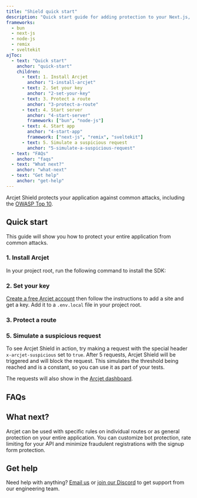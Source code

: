 ```yaml
---
title: "Shield quick start"
description: "Quick start guide for adding protection to your Next.js, Node.js, Bun, Remix, or SvelteKit app with Arcjet Shield."
frameworks:
  - bun
  - next-js
  - node-js
  - remix
  - sveltekit
ajToc:
  - text: "Quick start"
    anchor: "quick-start"
    children:
      - text: 1. Install Arcjet
        anchor: "1-install-arcjet"
      - text: 2. Set your key
        anchor: "2-set-your-key"
      - text: 3. Protect a route
        anchor: "3-protect-a-route"
      - text: 4. Start server
        anchor: "4-start-server"
        framework: ["bun", "node-js"]
      - text: 4. Start app
        anchor: "4-start-app"
        framework: ["next-js", "remix", "sveltekit"]
      - text: 5. Simulate a suspicious request
        anchor: "5-simulate-a-suspicious-request"
  - text: "FAQs"
    anchor: "faqs"
  - text: "What next?"
    anchor: "what-next"
  - text: "Get help"
    anchor: "get-help"
---
```



Arcjet Shield protects your application against common attacks, including the
[OWASP Top 10](https://owasp.org/www-project-top-ten/).

<WhatIsArcjet />

## Quick start

This guide will show you how to protect your entire <FrameworkName client:load />
application from common attacks.

### 1. Install Arcjet

In your project root, run the following command to install the SDK:

<SlotByFramework client:load>
  <Step1Bun slot="bun" />
  <Step1NextJs slot="next-js" />
  <Step1NodeJs slot="node-js" />
  <Step1Remix slot="remix" />
  <Step1SvelteKit slot="sveltekit" />
</SlotByFramework>

### 2. Set your key

[Create a free Arcjet account](https://app.arcjet.com) then follow the
instructions to add a site and get a key. Add it to a `.env.local` file in your
project root.

<SlotByFramework client:load>
  <Step2SetEnv slot="bun" />
  <Step2 slot="next-js" />
  <Step2SetEnv slot="node-js" />
  <Step2 slot="remix" />
  <Step2 slot="sveltekit" />
</SlotByFramework>

### 3. Protect a route

<SlotByFramework client:load>
  <Step3Bun slot="bun" />
  <Step3NextJs slot="next-js" />
  <Step3NodeJs slot="node-js" />
  <Step3Remix slot="remix" />
  <Step3SvelteKit slot="sveltekit" />
</SlotByFramework>

<SlotByFramework client:load>
  <Step4Bun slot="bun" />
  <Step4 slot="next-js" />
  <Step4NodeJs slot="node-js" />
  <Step4Remix slot="remix" />
  <Step4SvelteKit slot="sveltekit" />
</SlotByFramework>

### 5. Simulate a suspicious request

To see Arcjet Shield in action, try making a request with the special header
`x-arcjet-suspicious` set to `true`. After 5 requests, Arcjet Shield will be
triggered and will block the request. This simulates the threshold being
reached and is a constant, so you can use it as part of your tests.

<SlotByFramework client:load>
  <Step5Bun slot="bun" />
  <Step5 slot="next-js" />
  <Step5NodeJs slot="node-js" />
  <Step5Remix slot="remix" />
  <Step5SvelteKit slot="sveltekit" />
</SlotByFramework>

The requests will also show in the [Arcjet dashboard](https://app.arcjet.com).

## FAQs

<FAQs />

## What next?

Arcjet can be used with specific rules on individual routes or as general
protection on your entire application. You can customize bot protection, rate
limiting for your API and minimize fraudulent registrations with the signup form
protection.

<CardGrid>
  <LinkCard
    title="Bot protection reference"
    href="/shield/reference"
    description="Full details about Arcjet shield."
  ></LinkCard>
  <LinkCard
    title="Testing"
    href="/testing"
    description="Write tests for your rules."
  />
</CardGrid>

## Get help

Need help with anything? [Email us](mailto:support@arcjet.com) or [join our
Discord](https://discord.gg/VRtMdATWNE) to get support from our
engineering team.

<Comments />
